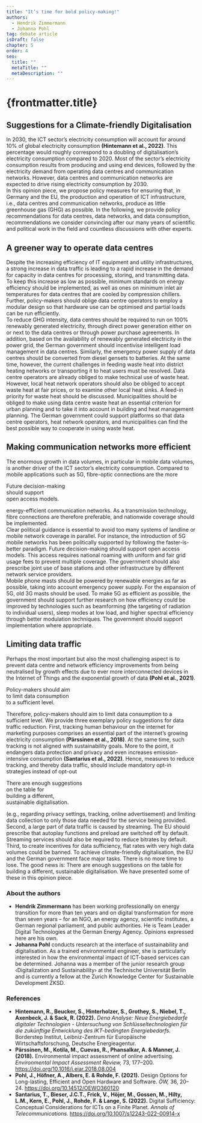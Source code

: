 ```yaml
---
title: "It’s time for bold policy-making!"
authors:
  - Hendrik Zimmermann
  - Johanna Pohl
tag: debate article
isDraft: false
chapter: 5
order: 4
seo:
  title: ""
  metaTitle: ""
  metaDescription: ""
---
```



# {frontmatter.title}

## Suggestions for a Climate-friendly Digitalisation

In 2030, the ICT sector’s electricity consumption will account for around 10% of global electricity consumption **(Hintemann et al., 2022)**. This percentage would roughly correspond to a doubling of digitalisation’s electricity consumption compared to 2020. Most of the sector’s electricity consumption results from producing and using end devices, followed by the electricity demand from operating data centres and communication networks. However, data centres and communication networks are expected to drive rising electricity consumption by 2030.<br/> In this opinion piece, we propose policy measures for ensuring that, in Germany and the EU, the production and operation of ICT infrastructure, i.e., data centres and communication networks, produce as little greenhouse gas (GHG) as possible. In the following, we provide policy recommendations for data centres, data networks, and data consumption, recommendations we consider convincing after our many years of scientific and political work in the field and countless discussions with other experts.

## A greener way to operate data centres

Despite the increasing efficiency of IT equipment and utility infrastructures, a strong increase in data traffic is leading to a rapid increase in the demand for capacity in data centres for processing, storing, and transmitting data. To keep this increase as low as possible, minimum standards on energy efficiency should be implemented, as well as ones on minimum inlet air temperatures for data centres that are cooled by compression chillers. Further, policy-makers should oblige data centre operators to employ a modular design so that hardware use can be optimised and partial loads can be run efficiently.<br/>
To reduce GHG intensity, data centres should be required to run on 100% renewably generated electricity, through direct power generation either on or next to the data centres or through power purchase agreements. In addition, based on the availability of renewably generated electricity in the power grid, the German government should incentivise intelligent load management in data centres. Similarly, the emergency power supply of data centres should be converted from diesel gensets to batteries. At the same time, however, the current challenges in feeding waste heat into district heating networks or transporting it to heat users must be resolved. Data centre operators are already obliged to make technical use of waste heat. However, local heat network operators should also be obliged to accept waste heat at fair prices, or to examine other local heat sinks. A feed-in priority for waste heat should be discussed. Municipalities should be obliged to make using data centre waste heat an essential criterion for urban planning and to take it into account in building and heat management planning. The German government could support platforms so that data centre operators, heat network operators, and municipalities can find the best possible way to cooperate in using waste heat.

## Making communication networks more efficient

The enormous growth in data volumes, in particular in mobile data volumes, is another driver of the ICT sector’s electricity consumption. Compared to mobile applications such as 5G, fibre-optic connections are the more

<Quote>
  Future decision-making
  <br />
  should support
  <br />
  open access models.
  <br />
</Quote>

energy-efficient communication networks. As a transmission technology, fibre connections are therefore preferable, and nationwide coverage should be implemented.<br/>
Clear political guidance is essential to avoid too many systems of landline or mobile network coverage in parallel. For instance, the introduction of 5G mobile networks has been politically supported by following the faster-is-better paradigm. Future decision-making should support open access models. This access requires national roaming with uniform and fair grid usage fees to prevent multiple coverage. The government should also prescribe joint use of base stations and other infrastructure by different network service providers.<br/>
Mobile phone masts should be powered by renewable energies as far as possible, taking into account emergency power supply. For the expansion of 5G, old 3G masts should be used. To make 5G as efficient as possible, the government should support further research on how efficiency could be improved by technologies such as beamforming (the targeting of radiation to individual users), sleep modes at low load, and higher spectral efficiency through better modulation techniques. The government should support implementation where appropriate.

## Limiting data traffic

Perhaps the most important but also the most challenging aspect is to prevent data centre and network efficiency improvements from being neutralised by growth effects due to ever more interconnected devices in the Internet of Things and the exponential growth of data **(Pohl et al., 2021)**.

<Quote>
  Policy-makers should aim
  <br />
  to limit data consumption
  <br />
  to a sufficient level.
  <br />
</Quote>

Therefore, policy-makers should aim to limit data consumption to a sufficient level. We provide three exemplary policy suggestions for data traffic reduction. First, tracking human behaviour on the internet for marketing purposes comprises an essential part of the internet’s growing electricity consumption **(Pärssinen et al., 2018)**. At the same time, such tracking is not aligned with sustainability goals. More to the point, it endangers data protection and privacy and even increases emission-intensive consumption **(Santarius et al., 2022)**. Hence, measures to reduce tracking, and thereby data traffic, should include mandatory opt-in strategies instead of opt-out

<Quote>
  There are enough suggestions
  <br />
  on the table for
  <br />
  building a different,
  <br />
  sustainable digitalisation.
  <br />
</Quote>

(e.g., regarding privacy settings, tracking, online advertisement) and limiting data collection to only those data needed for the service being provided. Second, a large part of data traffic is caused by streaming. The EU should prescribe that autoplay functions and preload are switched off by default. Streaming services should also be required to reduce bitrates by default. Third, to create incentives for data sufficiency, flat rates with very high data volumes could be banned. To achieve climate-friendly digitalisation, the EU and the German government face major tasks. There is no more time to lose. The good news is: There are enough suggestions on the table for building a different, sustainable digitalisation. We have presented some of these in this opinion piece.

<footer>

### About the authors

- **Hendrik Zimmermann** has been working professionally on energy transition for more than ten years and on digital transformation for more than seven years – for an NGO, an energy agency, scientific institutes, a German regional parliament, and public authorities. He is Team Leader Digital Technologies at the German Energy Agency. Opinions expressed here are his own.
- **Johanna Pohl** conducts research at the interface of sustainability and digitalisation. As a trained environmental engineer, she is particularly interested in how the environmental impact of ICT-based services can be determined. Johanna was a member of the junior research group ‹Digitalization and Sustainability› at the Technische Universität Berlin and is currently a fellow at the Zurich Knowledge Center for Sustainable Development ZKSD.

### References

- **Hintemann, R., Beucker, S., Hinterholzer, S., Grothey, S., Niebel, T., Axenbeck, J. & Sack, R. (2022).** _Dena Analyse: Neue Energiebedarfe digitaler Technologien - Untersuchung von Schlüsseltechnologien für die zukünftige Entwicklung des IKT-bedingten Energiebedarfs._ Borderstep Institut, Leibniz-Zentrum für Europäische Wirtschaftsforschung, Deutsche Energieagentur.
- **Pärssinen, M., Kotila, M., Cuevas, R., Phansalkar, A. & Manner, J. (2018).** Environmental impact assessment of online advertising. _Environmental Impact Assessment Review,_ 73, 177–200. https://doi.org/10.1016/j.eiar.2018.08.004
- **Pohl, J., Höfner, A., Albers, E. & Rohde, F. (2021).** Design Options for Long-lasting, Efficient and Open Hardware and Software. _ÖW,_ 36, 20–24. https://doi.org/10.14512/OEWO360120
- **Santarius, T., Bieser, J.C.T., Frick, V., Höjer, M., Gossen, M., Hilty, L.M., Kern, E., Pohl, J., Rohde, F. & Lange, S. (2022).** Digital Sufficiency: Conceptual Considerations for ICTs on a Finite Planet. _Annals of Telecommunications._ https://doi.org/10.1007/s12243-022-00914-x

</footer>
